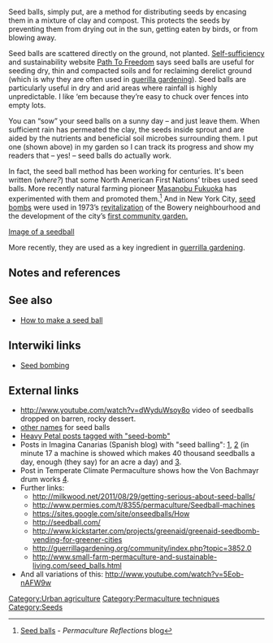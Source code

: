 Seed balls, simply put, are a method for distributing seeds by encasing them in a mixture of clay and compost. This protects the seeds by preventing them from drying out in the sun, getting eaten by birds, or from blowing away.

Seed balls are scattered directly on the ground, not planted. [[Self-sufficiency]] and sustainability website [http://www.pathtofreedom.com/pathproject/gardening/seedballs.shtml Path To Freedom] says seed balls are useful for seeding dry, thin and compacted soils and for reclaiming derelict ground (which is why they are often used in [http://en.wikipedia.org/wiki/Guerrilla_gardening guerilla gardening]). Seed balls are particularly useful in dry and arid areas where rainfall is highly unpredictable. I like ‘em because they’re easy to chuck over fences into empty lots.

You can “sow” your seed balls on a sunny day – and just leave them. When sufficient rain has permeated the clay, the seeds inside sprout and are aided by the nutrients and beneficial soil microbes surrounding them. I put one (shown above) in my garden so I can track its progress and show my readers that – yes! – seed balls do actually work.

In fact, the seed ball method has been working for centuries. It's been written{{fact}} (''where?'') that some North American First Nations’ tribes used seed balls. More recently natural farming pioneer [http://en.wikipedia.org/wiki/Masanobu_Fukuoka Masanobu Fukuoka] has experimented with them and promoted them.<ref>[http://permaculturetokyo.blogspot.com/2006/10/seed-balls.html Seed balls] - ''Permaculture Reflections'' blog</ref> And in New York City, [http://www.lizchristygarden.org/lcbh_files/seed_bomb.html seed bombs] were used in 1973’s [http://www.ecotippingpoints.org/indepth/newyorkgarden.html revitalization] of the Bowery neighbourhood and the development of the city’s [http://www.lizchristygarden.org/ first community garden.]

[http://www.heavypetal.ca/uploads/archived/seedball.jpg Image of a seedball]

More recently, they are used as a key ingredient in [[guerrilla gardening]].

== Notes and references ==
{{reflist}}

== See also ==

* [[How to make a seed ball]]

== Interwiki links ==

* [http://en.wikipedia.org/wiki/Seed_bomb Seed bombing]

== External links ==
* http://www.youtube.com/watch?v=dWyduWsoy8o video of seedballs dropped on barren, rocky dessert.
* [http://ask.metafilter.com/57174/We-need-a-better-name-than-seed-ball other names] for seed balls
* [http://heavypetal.ca/tag/seed-bomb/ Heavy Petal posts tagged with "seed-bomb"]
* Posts in Imagina Canarias (Spanish blog) with "seed balling": [http://imagina-canarias.blogspot.com/2008/06/seedballing-con-perdn.html 1], [http://imagina-canarias.blogspot.com/2008/06/semillas-boliche-para-selva-comestible.html 2] (in minute 17 a machine is showed which makes 40 thousand seedballs a day, enough (they say) for an acre a day) and [http://imagina-canarias.blogspot.com/2009/02/bombas-de-semillas.html 3].
* Post in Temperate Climate Permaculture shows how the Von Bachmayr drum works [http://tcpermaculture.blogspot.com.es/2011/05/permaculture-projects-seed-balls.html 4].
* Further links:
** http://milkwood.net/2011/08/29/getting-serious-about-seed-balls/
** http://www.permies.com/t/8355/permaculture/Seedball-machines
** https://sites.google.com/site/onseedballs/How
** http://seedball.com/
** http://www.kickstarter.com/projects/greenaid/greenaid-seedbomb-vending-for-greener-cities
** http://guerrillagardening.org/community/index.php?topic=3852.0
** http://www.small-farm-permaculture-and-sustainable-living.com/seed_balls.html
* And all variations of this: http://www.youtube.com/watch?v=5Eob-nAFW9w

{{attrib heavypetal|url=http://heavypetal.ca/archives/2007/03/a-brief-history-of-the-seed-ball/}}

[[Category:Urban agriculture]]
[[Category:Permaculture techniques]]
[[Category:Seeds]]